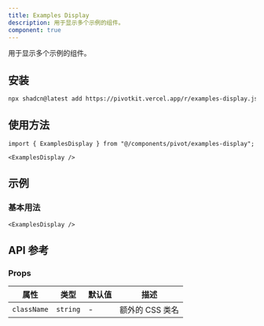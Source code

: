 ```yaml
---
title: Examples Display
description: 用于显示多个示例的组件。
component: true
---
```


用于显示多个示例的组件。

<ComponentPreview name="examples-display-demo" />

## 安装

```bash
npx shadcn@latest add https://pivotkit.vercel.app/r/examples-display.json
```

## 使用方法

```tsx
import { ExamplesDisplay } from "@/components/pivot/examples-display";
```

```tsx
<ExamplesDisplay />
```

## 示例

### 基本用法

```tsx
<ExamplesDisplay />
```

## API 参考

### Props

| 属性        | 类型     | 默认值 | 描述            |
| ----------- | -------- | ------ | --------------- |
| `className` | `string` | -      | 额外的 CSS 类名 |
